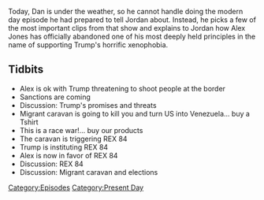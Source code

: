 {{Episode
    | title           = November 2, 2018
    | caption         = [https://knowledgefight.libsyn.com/knowledge-fight-november-2-2018 Listen to this episode on Libsyn]
    | episodeNumber   = 225
    | length          = 00:29:48
    | airDate         = November 5, 2018
    | coverageDate    = November 2, 2018
    | episodeType     = [[:Category:Present Day|Present Day]]
    | previousEpisode = [[224: March 20, 2009]]
    | nextEpisode     = [[226: November 7, 2018]]
}}

{{Stub}}

Today, Dan is under the weather, so he cannot handle doing the modern day episode he had prepared to tell Jordan about. Instead, he picks a few of the most important clips from that show and explains to Jordan how Alex Jones has officially abandoned one of his most deeply held principles in the name of supporting Trump's horrific xenophobia.

==Tidbits==

*Alex is ok with Trump threatening to shoot people at the border
*Sanctions are coming
*Discussion: Trump's promises and threats
*Migrant caravan is going to kill you and turn US into Venezuela... buy a Tshirt
*This is a race war!... buy our products
*The caravan is triggering REX 84
*Trump is instituting REX 84
*Alex is now in favor of REX 84
*Discussion: REX 84
*Discussion: Migrant caravan and elections

[[Category:Episodes]]
[[Category:Present Day]]